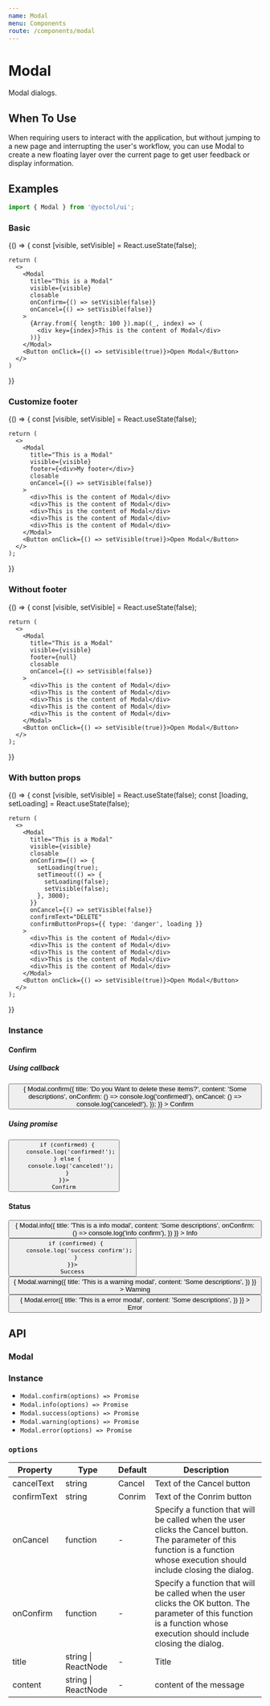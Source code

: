 ```yaml
---
name: Modal
menu: Components
route: /components/modal
---
```



# Modal

Modal dialogs.

## When To Use

When requiring users to interact with the application, but without jumping to a new page and interrupting the user's workflow, you can use Modal to create a new floating layer over the current page to get user feedback or display information.

## Examples

```js
import { Modal } from '@yoctol/ui';
```

### Basic

<Playground>
  {() => {
    const [visible, setVisible] = React.useState(false);

    return (
      <>
        <Modal
          title="This is a Modal"
          visible={visible}
          closable
          onConfirm={() => setVisible(false)}
          onCancel={() => setVisible(false)}
        >
          {Array.from({ length: 100 }).map((_, index) => (
            <div key={index}>This is the content of Modal</div>
          ))}
        </Modal>
        <Button onClick={() => setVisible(true)}>Open Modal</Button>
      </>
    )

}}

</Playground>

### Customize footer

<Playground>
  {() => {
    const [visible, setVisible] = React.useState(false);

    return (
      <>
        <Modal
          title="This is a Modal"
          visible={visible}
          footer={<div>My footer</div>}
          closable
          onCancel={() => setVisible(false)}
        >
          <div>This is the content of Modal</div>
          <div>This is the content of Modal</div>
          <div>This is the content of Modal</div>
          <div>This is the content of Modal</div>
          <div>This is the content of Modal</div>
        </Modal>
        <Button onClick={() => setVisible(true)}>Open Modal</Button>
      </>
    );

}}

</Playground>

### Without footer

<Playground>
  {() => {
    const [visible, setVisible] = React.useState(false);

    return (
      <>
        <Modal
          title="This is a Modal"
          visible={visible}
          footer={null}
          closable
          onCancel={() => setVisible(false)}
        >
          <div>This is the content of Modal</div>
          <div>This is the content of Modal</div>
          <div>This is the content of Modal</div>
          <div>This is the content of Modal</div>
          <div>This is the content of Modal</div>
        </Modal>
        <Button onClick={() => setVisible(true)}>Open Modal</Button>
      </>
    );

}}

</Playground>

### With button props

<Playground>
  {() => {
    const [visible, setVisible] = React.useState(false);
    const [loading, setLoading] = React.useState(false);

    return (
      <>
        <Modal
          title="This is a Modal"
          visible={visible}
          closable
          onConfirm={() => {
            setLoading(true);
            setTimeout(() => {
              setLoading(false);
              setVisible(false);
            }, 3000);
          }}
          onCancel={() => setVisible(false)}
          confirmText="DELETE"
          confirmButtonProps={{ type: 'danger', loading }}
        >
          <div>This is the content of Modal</div>
          <div>This is the content of Modal</div>
          <div>This is the content of Modal</div>
          <div>This is the content of Modal</div>
          <div>This is the content of Modal</div>
        </Modal>
        <Button onClick={() => setVisible(true)}>Open Modal</Button>
      </>
    );

}}

</Playground>

### Instance

#### Confirm

##### Using callback

<Playground>
  <Button
    onClick={() => {
      Modal.confirm({
        title: 'Do you Want to delete these items?',
        content: 'Some descriptions',
        onConfirm: () => console.log('confirmed!'),
        onCancel: () => console.log('canceled!'),
      });
    }}
  >
    Confirm
  </Button>
</Playground>

##### Using promise

<Playground>
  <Button
    onClick={async function() {
      const confirmed = await Modal.confirm({
        title: 'Do you want to delete these items?',
        content: 'Some descriptions',
      });

      if (confirmed) {
        console.log('confirmed!');
      } else {
        console.log('canceled!');
      }
    }}>
    Confirm

  </Button>
</Playground>

#### Status

<Playground>
  <Button
    onClick={() => {
      Modal.info({
        title: 'This is a info modal',
        content: 'Some descriptions',
        onConfirm: () => console.log('info confirm'),
      })
    }}
  >
    Info
  </Button>
  <Button
    ml="2"
    onClick={async function() {
      const confirmed = await Modal.success({
        title: 'This is a success modal',
        content: 'Some descriptions',
      });

      if (confirmed) {
        console.log('success confirm');
      }
    }}>
    Success

  </Button>
  <Button
    ml="2"
    onClick={() => {
      Modal.warning({
        title: 'This is a warning modal',
        content: 'Some descriptions',
      })
    }}
  >
    Warning
  </Button>
  <Button
    ml="2"
    onClick={() => {
      Modal.error({
        title: 'This is a error modal',
        content: 'Some descriptions',
      })
    }}
  >
    Error
  </Button>
</Playground>

## API

### Modal

<PropsTable of={Modal} />

### Instance

- `Modal.confirm(options) => Promise`
- `Modal.info(options) => Promise`
- `Modal.success(options) => Promise`
- `Modal.warning(options) => Promise`
- `Modal.error(options) => Promise`

### `options`

| Property    | Type                | Default | Description                                                                                                                                                                    |
| ----------- | ------------------- | ------- | ------------------------------------------------------------------------------------------------------------------------------------------------------------------------------ |
| cancelText  | string              | Cancel  | Text of the Cancel button                                                                                                                                                      |
| confirmText | string              | Conrim  | Text of the Conrim button                                                                                                                                                      |
| onCancel    | function            | -       | Specify a function that will be called when the user clicks the Cancel button. The parameter of this function is a function whose execution should include closing the dialog. |
| onConfirm   | function            | -       | Specify a function that will be called when the user clicks the OK button. The parameter of this function is a function whose execution should include closing the dialog.     |
| title       | string \| ReactNode | -       | Title                                                                                                                                                                          |
| content     | string \| ReactNode | -       | content of the message                                                                                                                                                         |

